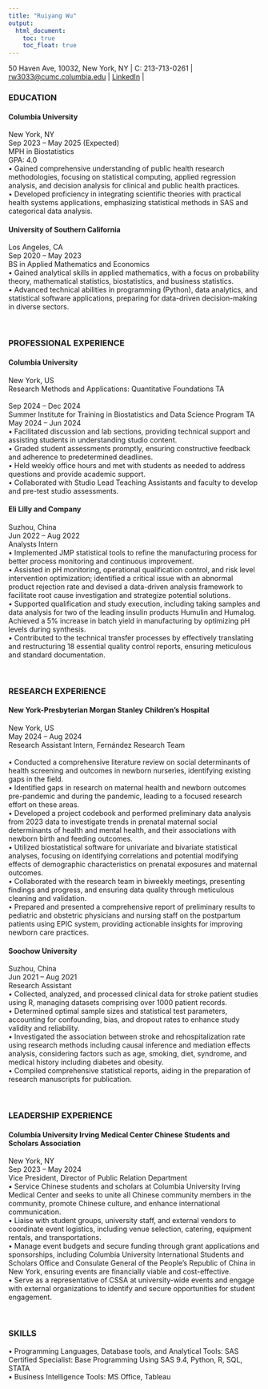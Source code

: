 ```yaml
---
title: "Ruiyang Wu"
output: 
  html_document:
    toc: true
    toc_float: true
---
```


50 Haven Ave, 10032, New York, NY  | C: 213-713-0261 | [rw3033@cumc.columbia.edu](rw3033@cumc.columbia.edu) |  [LinkedIn](https://www.linkedin.com/in/ruiyang-wu-0115/) |


### EDUCATION                                                                   
#### Columbia University			                                      	      
New York, NY<br>
Sep 2023 – May 2025 (Expected)<br>
MPH in Biostatistics<br>
GPA: 4.0<br>
•	Gained comprehensive understanding of public health research methodologies, focusing on statistical computing, applied regression analysis, and decision analysis for clinical and public health practices.<br>
•	Developed proficiency in integrating scientific theories with practical health systems applications, emphasizing statistical methods in SAS and categorical data analysis.	<br>

#### University of Southern California			                               
Los Angeles, CA<br>
Sep 2020 – May 2023<br>
BS in Applied Mathematics and Economics<br>
•	Gained analytical skills in applied mathematics, with a focus on probability theory, mathematical statistics, biostatistics, and business statistics.<br>
•	Advanced technical abilities in programming (Python), data analytics, and statistical software applications, preparing for data-driven decision-making in diverse sectors.<br>

<br>

### PROFESSIONAL EXPERIENCE                                                 
#### Columbia University
New York, US<br>
Research Methods and Applications: Quantitative Foundations TA<br> 					
Sep 2024 – Dec 2024<br>
Summer Institute for Training in Biostatistics and Data Science Program 
TA<br>
May 2024 – Jun 2024<br>
•	Facilitated discussion and lab sections, providing technical support and assisting students in understanding studio content.<br>
•	Graded student assessments promptly, ensuring constructive feedback and adherence to predetermined deadlines.<br>
•	Held weekly office hours and met with students as needed to address questions and provide academic support.<br>
•	Collaborated with Studio Lead Teaching Assistants and faculty to develop and pre-test studio assessments.<br>

#### Eli Lilly and Company	 		         		                
Suzhou, China<br>
Jun 2022 – Aug 2022<br>
Analysts Intern<br>
•	Implemented JMP statistical tools to refine the manufacturing process for better process monitoring and continuous improvement.<br>
•	Assisted in pH monitoring, operational qualification control, and risk level intervention optimization; identified a critical issue with an abnormal product rejection rate and devised a data-driven analysis framework to facilitate root cause investigation and strategize potential solutions.<br>
•	Supported qualification and study execution, including taking samples and data analysis for two of the leading insulin products Humulin and Humalog. Achieved a 5% increase in batch yield in manufacturing by optimizing pH levels during synthesis.<br>
•	Contributed to the technical transfer processes by effectively translating and restructuring 18 essential quality control reports, ensuring meticulous and standard documentation.<br>

<br>

### RESEARCH EXPERIENCE 
#### New York-Presbyterian Morgan Stanley Children’s Hospital	           
New York, US<br>
May 2024 – Aug 2024<br>
Research Assistant Intern, Fernández Research Team<br>	
•	Conducted a comprehensive literature review on social determinants of health screening and outcomes in newborn nurseries, identifying existing gaps in the field.<br>
•	Identified gaps in research on maternal health and newborn outcomes pre-pandemic and during the pandemic, leading to a focused research effort on these areas.<br>
•	Developed a project codebook and performed preliminary data analysis from 2023 data to investigate trends in prenatal maternal social determinants of health and mental health, and their associations with newborn birth and feeding outcomes.<br>
•	Utilized biostatistical software for univariate and bivariate statistical analyses, focusing on identifying correlations and potential modifying effects of demographic characteristics on prenatal exposures and maternal outcomes.<br>
•	Collaborated with the research team in biweekly meetings, presenting findings and progress, and ensuring data quality through meticulous cleaning and validation.<br>
•	Prepared and presented a comprehensive report of preliminary results to pediatric and obstetric physicians and nursing staff on the postpartum patients using EPIC system, providing actionable insights for improving newborn care practices.<br>

#### Soochow University			       		                
Suzhou, China<br>
Jun 2021 – Aug 2021<br>
Research Assistant<br>
•	Collected, analyzed, and processed clinical data for stroke patient studies using R, managing datasets comprising over 1000 patient records.<br>
•	Determined optimal sample sizes and statistical test parameters, accounting for confounding, bias, and dropout rates to enhance study validity and reliability.<br>
•	Investigated the association between stroke and rehospitalization rate using research methods including causal inference and mediation effects analysis, considering factors such as age, smoking, diet, syndrome, and medical history including diabetes and obesity.<br>
•	Compiled comprehensive statistical reports, aiding in the preparation of research manuscripts for publication.<br>

<br>

### LEADERSHIP EXPERIENCE
#### Columbia University Irving Medical Center Chinese Students and Scholars Association              
New York, NY<br>
Sep 2023 – May 2024<br>
Vice President, Director of Public Relation Department<br>
•	Service Chinese students and scholars at Columbia University Irving Medical Center and seeks to unite all Chinese community members in the community, promote Chinese culture, and enhance international communication.<br>
•	Liaise with student groups, university staff, and external vendors to coordinate event logistics, including venue selection, catering, equipment rentals, and transportations.<br>
•	Manage event budgets and secure funding through grant applications and sponsorships, including Columbia University International Students and Scholars Office and Consulate General of the People's Republic of China in New York, ensuring events are financially viable and cost-effective.<br>
•	Serve as a representative of CSSA at university-wide events and engage with external organizations to identify and secure opportunities for student engagement.<br>

<br>

### SKILLS
•	Programming Languages, Database tools, and Analytical Tools: SAS Certified Specialist: Base Programming Using SAS 9.4, Python, R, SQL, STATA<br>
•	Business Intelligence Tools: MS Office, Tableau<br>





